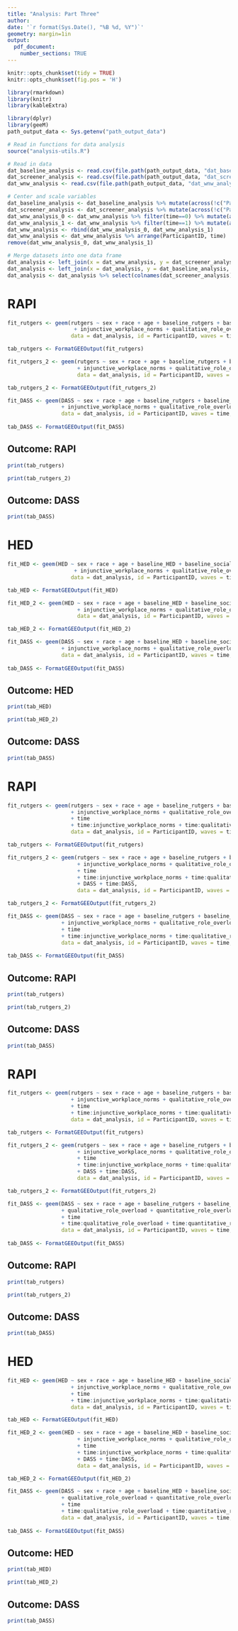 ```yaml
---
title: "Analysis: Part Three"
author: 
date: '`r format(Sys.Date(), "%B %d, %Y")`'
geometry: margin=1in
output: 
  pdf_document:
    number_sections: TRUE
---
```



```r
knitr::opts_chunk$set(tidy = TRUE)
knitr::opts_chunk$set(fig.pos = 'H')
```


```r
library(rmarkdown)
library(knitr)
library(kableExtra)
```


```r
library(dplyr)
library(geeM)
path_output_data <- Sys.getenv("path_output_data")

# Read in functions for data analysis
source("analysis-utils.R")

# Read in data
dat_baseline_analysis <- read.csv(file.path(path_output_data, "dat_baseline_analysis.csv"), header = TRUE)
dat_screener_analysis <- read.csv(file.path(path_output_data, "dat_screener_analysis.csv"), header = TRUE)
dat_wnw_analysis <- read.csv(file.path(path_output_data, "dat_wnw_analysis.csv"), header = TRUE)

# Center and scale variables
dat_baseline_analysis <- dat_baseline_analysis %>% mutate(across(!c("ParticipantID"), scale))
dat_screener_analysis <- dat_screener_analysis %>% mutate(across(!c("ParticipantID","sex","race"), scale))
dat_wnw_analysis_0 <- dat_wnw_analysis %>% filter(time==0) %>% mutate(across(!c("ParticipantID","time","survey_timepoint","CASEID","HED","rutgers"), scale))
dat_wnw_analysis_1 <- dat_wnw_analysis %>% filter(time==1) %>% mutate(across(!c("ParticipantID","time","survey_timepoint","CASEID","HED","rutgers"), scale))
dat_wnw_analysis <- rbind(dat_wnw_analysis_0, dat_wnw_analysis_1)
dat_wnw_analysis <- dat_wnw_analysis %>% arrange(ParticipantID, time)
remove(dat_wnw_analysis_0, dat_wnw_analysis_1)

# Merge datasets into one data frame
dat_analysis <- left_join(x = dat_wnw_analysis, y = dat_screener_analysis, by = "ParticipantID")
dat_analysis <- left_join(x = dat_analysis, y = dat_baseline_analysis, by = "ParticipantID")
dat_analysis <- dat_analysis %>% select(colnames(dat_screener_analysis), colnames(dat_baseline_analysis), everything())
```

# RAPI

```r
fit_rutgers <- geem(rutgers ~ sex + race + age + baseline_rutgers + baseline_social_desirability + baseline_impulsivity + lifestress
                     + injunctive_workplace_norms + qualitative_role_overload + quantitative_role_overload, 
                    data = dat_analysis, id = ParticipantID, waves = time, corstr = "exchangeable", family = "quasipoisson")

tab_rutgers <- FormatGEEOutput(fit_rutgers)

fit_rutgers_2 <- geem(rutgers ~ sex + race + age + baseline_rutgers + baseline_social_desirability + baseline_impulsivity + lifestress
                      + injunctive_workplace_norms + qualitative_role_overload + quantitative_role_overload + DASS, 
                      data = dat_analysis, id = ParticipantID, waves = time, corstr = "exchangeable", family = "quasipoisson")

tab_rutgers_2 <- FormatGEEOutput(fit_rutgers_2)

fit_DASS <- geem(DASS ~ sex + race + age + baseline_rutgers + baseline_social_desirability + baseline_impulsivity + lifestress 
                 + injunctive_workplace_norms + qualitative_role_overload + quantitative_role_overload, 
                 data = dat_analysis, id = ParticipantID, waves = time, corstr = "exchangeable", family = "gaussian")
  
tab_DASS <- FormatGEEOutput(fit_DASS)
```

## Outcome: RAPI

```r
print(tab_rutgers)
```


```r
print(tab_rutgers_2)
```


## Outcome: DASS

```r
print(tab_DASS)
```

\newpage

# HED

```r
fit_HED <- geem(HED ~ sex + race + age + baseline_HED + baseline_social_desirability + baseline_impulsivity + lifestress
                     + injunctive_workplace_norms + qualitative_role_overload + quantitative_role_overload, 
                    data = dat_analysis, id = ParticipantID, waves = time, corstr = "exchangeable", family = "quasipoisson")

tab_HED <- FormatGEEOutput(fit_HED)

fit_HED_2 <- geem(HED ~ sex + race + age + baseline_HED + baseline_social_desirability + baseline_impulsivity + lifestress
                      + injunctive_workplace_norms + qualitative_role_overload + quantitative_role_overload + DASS, 
                      data = dat_analysis, id = ParticipantID, waves = time, corstr = "exchangeable", family = "quasipoisson")

tab_HED_2 <- FormatGEEOutput(fit_HED_2)

fit_DASS <- geem(DASS ~ sex + race + age + baseline_HED + baseline_social_desirability + baseline_impulsivity + lifestress 
                 + injunctive_workplace_norms + qualitative_role_overload + quantitative_role_overload, 
                 data = dat_analysis, id = ParticipantID, waves = time, corstr = "exchangeable", family = "gaussian")
  
tab_DASS <- FormatGEEOutput(fit_DASS)
```

## Outcome: HED

```r
print(tab_HED)
```


```r
print(tab_HED_2)
```

## Outcome: DASS

```r
print(tab_DASS)
```


\newpage

# RAPI

```r
fit_rutgers <- geem(rutgers ~ sex + race + age + baseline_rutgers + baseline_social_desirability + baseline_impulsivity + lifestress
                    + injunctive_workplace_norms + qualitative_role_overload + quantitative_role_overload
                    + time 
                    + time:injunctive_workplace_norms + time:qualitative_role_overload + time:quantitative_role_overload, 
                    data = dat_analysis, id = ParticipantID, waves = time, corstr = "exchangeable", family = "quasipoisson")

tab_rutgers <- FormatGEEOutput(fit_rutgers)

fit_rutgers_2 <- geem(rutgers ~ sex + race + age + baseline_rutgers + baseline_social_desirability + baseline_impulsivity + lifestress
                      + injunctive_workplace_norms + qualitative_role_overload + quantitative_role_overload 
                      + time 
                      + time:injunctive_workplace_norms + time:qualitative_role_overload + time:quantitative_role_overload
                      + DASS + time:DASS, 
                      data = dat_analysis, id = ParticipantID, waves = time, corstr = "exchangeable", family = "quasipoisson")

tab_rutgers_2 <- FormatGEEOutput(fit_rutgers_2)

fit_DASS <- geem(DASS ~ sex + race + age + baseline_rutgers + baseline_social_desirability + baseline_impulsivity + lifestress 
                 + injunctive_workplace_norms + qualitative_role_overload + quantitative_role_overload
                 + time
                 + time:injunctive_workplace_norms + time:qualitative_role_overload + time:quantitative_role_overload, 
                 data = dat_analysis, id = ParticipantID, waves = time, corstr = "exchangeable", family = "gaussian")
  
tab_DASS <- FormatGEEOutput(fit_DASS)
```

## Outcome: RAPI

```r
print(tab_rutgers)
```


```r
print(tab_rutgers_2)
```


## Outcome: DASS

```r
print(tab_DASS)
```


\newpage

# RAPI

```r
fit_rutgers <- geem(rutgers ~ sex + race + age + baseline_rutgers + baseline_social_desirability + baseline_impulsivity + lifestress
                    + injunctive_workplace_norms + qualitative_role_overload + quantitative_role_overload
                    + time 
                    + time:injunctive_workplace_norms + time:qualitative_role_overload + time:quantitative_role_overload, 
                    data = dat_analysis, id = ParticipantID, waves = time, corstr = "exchangeable", family = "quasipoisson")

tab_rutgers <- FormatGEEOutput(fit_rutgers)

fit_rutgers_2 <- geem(rutgers ~ sex + race + age + baseline_rutgers + baseline_social_desirability + baseline_impulsivity + lifestress
                      + injunctive_workplace_norms + qualitative_role_overload + quantitative_role_overload 
                      + time 
                      + time:injunctive_workplace_norms + time:qualitative_role_overload + time:quantitative_role_overload
                      + DASS + time:DASS, 
                      data = dat_analysis, id = ParticipantID, waves = time, corstr = "exchangeable", family = "quasipoisson")

tab_rutgers_2 <- FormatGEEOutput(fit_rutgers_2)

fit_DASS <- geem(DASS ~ sex + race + age + baseline_rutgers + baseline_social_desirability + baseline_impulsivity + lifestress 
                 + qualitative_role_overload + quantitative_role_overload
                 + time
                 + time:qualitative_role_overload + time:quantitative_role_overload, 
                 data = dat_analysis, id = ParticipantID, waves = time, corstr = "exchangeable", family = "gaussian")
  
tab_DASS <- FormatGEEOutput(fit_DASS)
```

## Outcome: RAPI

```r
print(tab_rutgers)
```


```r
print(tab_rutgers_2)
```


## Outcome: DASS

```r
print(tab_DASS)
```

\newpage

# HED

```r
fit_HED <- geem(HED ~ sex + race + age + baseline_HED + baseline_social_desirability + baseline_impulsivity + lifestress
                    + injunctive_workplace_norms + qualitative_role_overload + quantitative_role_overload
                    + time 
                    + time:injunctive_workplace_norms + time:qualitative_role_overload + time:quantitative_role_overload, 
                    data = dat_analysis, id = ParticipantID, waves = time, corstr = "exchangeable", family = "quasipoisson")

tab_HED <- FormatGEEOutput(fit_HED)

fit_HED_2 <- geem(HED ~ sex + race + age + baseline_HED + baseline_social_desirability + baseline_impulsivity + lifestress
                      + injunctive_workplace_norms + qualitative_role_overload + quantitative_role_overload 
                      + time 
                      + time:injunctive_workplace_norms + time:qualitative_role_overload + time:quantitative_role_overload
                      + DASS + time:DASS, 
                      data = dat_analysis, id = ParticipantID, waves = time, corstr = "exchangeable", family = "quasipoisson")

tab_HED_2 <- FormatGEEOutput(fit_HED_2)

fit_DASS <- geem(DASS ~ sex + race + age + baseline_HED + baseline_social_desirability + baseline_impulsivity + lifestress 
                 + qualitative_role_overload + quantitative_role_overload
                 + time
                 + time:qualitative_role_overload + time:quantitative_role_overload, 
                 data = dat_analysis, id = ParticipantID, waves = time, corstr = "exchangeable", family = "gaussian")
  
tab_DASS <- FormatGEEOutput(fit_DASS)
```

## Outcome: HED

```r
print(tab_HED)
```


```r
print(tab_HED_2)
```


## Outcome: DASS

```r
print(tab_DASS)
```








